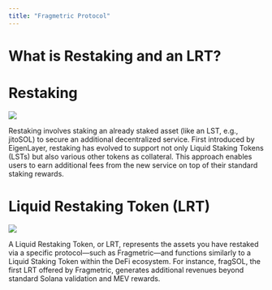 ```yaml
---
title: "Fragmetric Protocol"
---
```


# **What is Restaking and an LRT?**

# Restaking

<Frame>
  <img src="/images/fragmetric_protocol_1.png" />
</Frame>

Restaking involves staking an already staked asset (like an LST, e.g., jitoSOL) to secure an additional decentralized service. First introduced by EigenLayer, restaking has evolved to support not only Liquid Staking Tokens (LSTs) but also various other tokens as collateral. This approach enables users to earn additional fees from the new service on top of their standard staking rewards.

&#x20; &#x20;

# Liquid Restaking Token (LRT)

<Frame>
  <img src="/images/fragmetric_protocol_2.png" />
</Frame>

A Liquid Restaking Token, or LRT, represents the assets you have restaked via a specific protocol—such as Fragmetric—and functions similarly to a Liquid Staking Token within the DeFi ecosystem. For instance, fragSOL, the first LRT offered by Fragmetric, generates additional revenues beyond standard Solana validation and MEV rewards.

&#x20; &#x20;